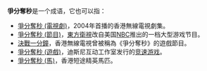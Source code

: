 '''爭分奪秒'''是一个成语，它也可以指：
* [[爭分奪秒_(電視劇)|爭分奪秒 (電視劇)]]，2004年首播的香港無線電視劇集。
* [[爭分奪秒_(節目)|爭分奪秒 (節目)]]，[[東方衛視|東方衛視]]改自美国[[NBC|NBC]]推出的一档大型游戏节目。
* [[決戰一分鐘|決戰一分鐘]]，香港無線電視曾被稱為《爭分奪秒》的遊戲節目。
* [[爭分奪秒_(遊戲)|爭分奪秒 (遊戲)]]，迪斯尼互动工作室发行的[[竞速游戏|竞速游戏]]。
* [[爭分奪秒_(馬)|爭分奪秒 (馬)]]，香港短途精英馬匹。
{{disambig|Cat=四字消歧义}}